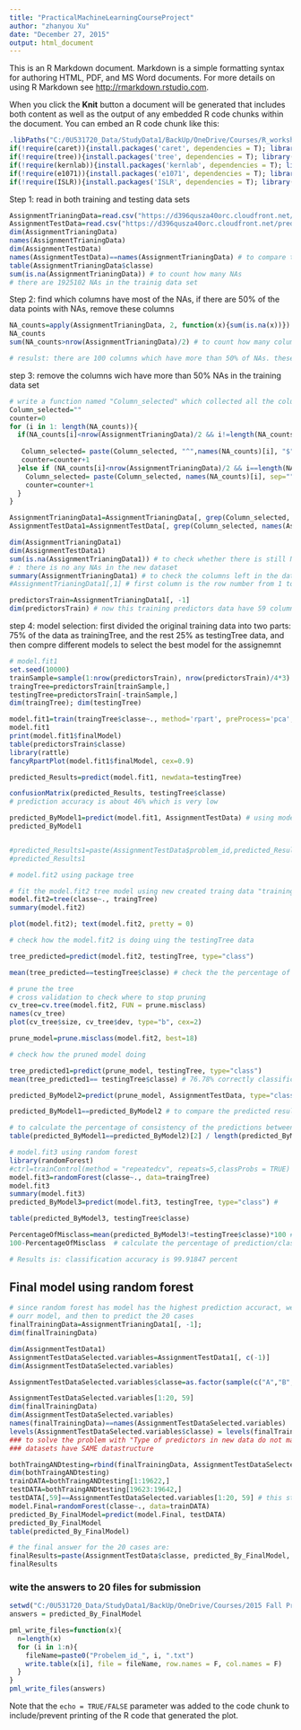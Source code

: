 ```yaml
---
title: "PracticalMachineLearningCourseProject"
author: "zhanyou Xu"
date: "December 27, 2015"
output: html_document
---
```


This is an R Markdown document. Markdown is a simple formatting syntax for authoring HTML, PDF, and MS Word documents. For more details on using R Markdown see <http://rmarkdown.rstudio.com>.

When you click the **Knit** button a document will be generated that includes both content as well as the output of any embedded R code chunks within the document. You can embed an R code chunk like this:


```r
.libPaths("C:/0U531720_Data/StudyData1/BackUp/OneDrive/Courses/R_workshop")
if(!require(caret)){install.packages('caret', dependencies = T); library(caret)}
if(!require(tree)){install.packages('tree', dependencies = T); library(tree)}
if(!require(kernlab)){install.packages('kernlab', dependencies = T); library(kernlab)}
if(!require(e1071)){install.packages('e1071', dependencies = T); library(e1071)}
if(!require(ISLR)){install.packages('ISLR', dependencies = T); library(ISLR)}
```


Step 1: read in both training and testing data sets



```r
AssignmentTrianingData=read.csv("https://d396qusza40orc.cloudfront.net/predmachlearn/pml-training.csv",na.strings = c("NA", "#DIV/0!"), stringsAsFactors = T)
AssignmentTestData=read.csv("https://d396qusza40orc.cloudfront.net/predmachlearn/pml-testing.csv", na.strings = c("NA", "#DIV/0!"), stringsAsFactors = T)
dim(AssignmentTrianingData)
names(AssignmentTrianingData)
dim(AssignmentTestData)
names(AssignmentTestData)==names(AssignmentTrianingData) # to compare the names betweeb training and testing sets
table(AssignmentTrianingData$classe)
sum(is.na(AssignmentTrianingData)) # to count how many NAs
# there are 1925102 NAs in the trainig data set

```

Step 2: find which columns have most of the NAs, if there are 50% of the data points with NAs, remove these columns

```r
NA_counts=apply(AssignmentTrianingData, 2, function(x){sum(is.na(x))})
NA_counts
sum(NA_counts>nrow(AssignmentTrianingData)/2) # to count how many columns have more than 50% of NAs

# resulst: there are 100 columns which have more than 50% of NAs. these columns need to be removed

```

step 3: remove the columns wich have more than 50% NAs in the training data set

```r
# write a function named "Column_selected" which collected all the columns with less than 50% NAs
Column_selected=""
counter=0
for (i in 1: length(NA_counts)){
  if(NA_counts[i]<nrow(AssignmentTrianingData)/2 && i!=length(NA_counts)){
    
   Column_selected= paste(Column_selected, "^",names(NA_counts)[i], "$","|", sep="")
   counter=counter+1
  }else if (NA_counts[i]<nrow(AssignmentTrianingData)/2 && i==length(NA_counts)){
    Column_selected= paste(Column_selected, names(NA_counts)[i], sep="")
    counter=counter+1
  }
}

AssignmentTrianingData1=AssignmentTrianingData[, grep(Column_selected, names(AssignmentTrianingData))]
AssignmentTestData1=AssignmentTestData[, grep(Column_selected, names(AssignmentTestData))]

dim(AssignmentTrianingData1)
dim(AssignmentTestData1)
sum(is.na(AssignmentTrianingData1)) # to check whether there is still NAs
# : there is no any NAs in the new dataset
summary(AssignmentTrianingData1) # to check the columns left in the data set
#AssignmentTrianingData1[,1] # first column is the row number from 1 to 19622, need to be excluded from the predictors

predictorsTrain=AssignmentTrianingData1[, -1]
dim(predictorsTrain) # now this training predictors data have 59 columns

```

step 4: model selection: first divided the original training data into two parts: 75% of the data as trainingTree, and the rest 25% as testingTree data, and then 
        compre different models to select the best model for the assignemnt

```r
# model.fit1
set.seed(10000)
trainSample=sample(1:nrow(predictorsTrain), nrow(predictorsTrain)/4*3)
traingTree=predictorsTrain[trainSample,]
testingTree=predictorsTrain[-trainSample,]
dim(traingTree); dim(testingTree)

model.fit1=train(traingTree$classe~., method='rpart', preProcess='pca', data=traingTree)
model.fit1
print(model.fit1$finalModel)
table(predictorsTrain$classe)
library(rattle)
fancyRpartPlot(model.fit1$finalModel, cex=0.9)

predicted_Results=predict(model.fit1, newdata=testingTree)

confusionMatrix(predicted_Results, testingTree$classe)
# prediction accuracy is about 46% which is very low

predicted_ByModel1=predict(model.fit1, AssignmentTestData) # using model.fit1 to predict the test data for the assignment
predicted_ByModel1


#predicted_Results1=paste(AssignmentTestData$problem_id,predicted_Results, sep="_")
#predicted_Results1
```


```r
# model.fit2 using package tree

# fit the model.fit2 tree model using new created traing data "trainingTree"
model.fit2=tree(classe~., traingTree)
summary(model.fit2)

plot(model.fit2); text(model.fit2, pretty = 0)

# check how the model.fit2 is doing uing the testingTree data

tree_predicted=predict(model.fit2, testingTree, type="class")

mean(tree_predicted==testingTree$classe) # check the the percentage of matching classification

# prune the tree
# cross validation to check where to stop pruning
cv_tree=cv.tree(model.fit2, FUN = prune.misclass)
names(cv_tree)
plot(cv_tree$size, cv_tree$dev, type="b", cex=2)

prune_model=prune.misclass(model.fit2, best=18)

# check how the pruned model doing

tree_predicted1=predict(prune_model, testingTree, type="class")
mean(tree_predicted1== testingTree$classe) # 76.78% correctly classificed 

predicted_ByModel2=predict(prune_model, AssignmentTestData, type="class")

predicted_ByModel1==predicted_ByModel2 # to compare the predicted results from model.fit1 and fit2

# to calculate the percentage of consistency of the predictions between from model.fit1 and model.fit2
table(predicted_ByModel1==predicted_ByModel2)[2] / length(predicted_ByModel2) *100
```


```r
# model.fit3 using random forest
library(randomForest)
#ctrl=trainControl(method = "repeatedcv", repeats=5,classProbs = TRUE)
model.fit3=randomForest(classe~., data=traingTree)
model.fit3
summary(model.fit3)
predicted_ByModel3=predict(model.fit3, testingTree, type="class") # 

table(predicted_ByModel3, testingTree$classe)

PercentageOfMisclass=mean(predicted_ByModel3!=testingTree$classe)*100 # calculate the percentage of misclassification
100-PercentageOfMisclass  # calculate the percentage of prediction/classification accuracy

# Results is: classification accuracy is 99.91847 percent

```

## Final model using random forest

```r

# since random forest has model has the highest prediction accuract, we will use this method and use all the 19622 rows as our final training data set to train 
# ourr model, and then to predict the 20 cases
finalTrainingData=AssignmentTrianingData1[, -1]; 
dim(finalTrainingData)

dim(AssignmentTestData1)
AssignmentTestDataSelected.variables=AssignmentTestData1[, c(-1)]
dim(AssignmentTestDataSelected.variables)

AssignmentTestDataSelected.variables$classe=as.factor(sample(c("A","B","C","D","E"), nrow(AssignmentTestData1), prob=c(0.8, 0.05,0.05,0.05,0.05),replace = T))

AssignmentTestDataSelected.variables[1:20, 59]
dim(finalTrainingData)
dim(AssignmentTestDataSelected.variables)
names(finalTrainingData)==names(AssignmentTestDataSelected.variables)
levels(AssignmentTestDataSelected.variables$classe) = levels(finalTrainingData$classe)
### to solve the problem with "Type of predictors in new data do not match that of the training data", I use rbind to combind both the training and testing 
### datasets have SAME datastructure

bothTraingANDtesting=rbind(finalTrainingData, AssignmentTestDataSelected.variables)
dim(bothTraingANDtesting)
trainDATA=bothTraingANDtesting[1:19622,]
testDATA=bothTraingANDtesting[19623:19642,]
testDATA[,59]==AssignmentTestDataSelected.variables[1:20, 59] # this step to check whether the testing Data is same after using rbind and slicing
model.Final=randomForest(classe~., data=trainDATA)
predicted_By_FinalModel=predict(model.Final, testDATA)
predicted_By_FinalModel
table(predicted_By_FinalModel)

# the final answer for the 20 cases are:
finalResults=paste(AssignmentTestData$classe, predicted_By_FinalModel, sep = "_")
finalResults

```


### wite the answers to 20 files for submission
```r
setwd("C:/0U531720_Data/StudyData1/BackUp/OneDrive/Courses/2015 Fall Practical Machine Learning from Johns Hopkins University/Assignment_PML")
answers = predicted_By_FinalModel

pml_write_files=function(x){
  n=length(x)
  for (i in 1:n){
    fileName=paste0("Probelem_id_", i, ".txt")
    write.table(x[i], file = fileName, row.names = F, col.names = F)
  }
}
pml_write_files(answers)

```


Note that the `echo = TRUE/FALSE` parameter was added to the code chunk to include/prevent printing of the R code that generated the plot.
